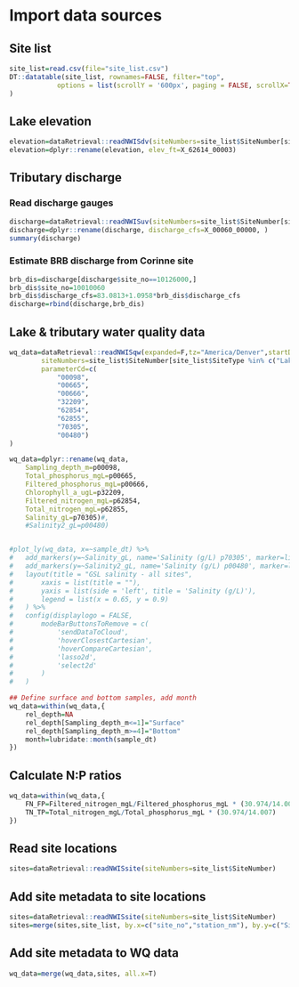 # Import data sources {#data-imports}

## Site list
```r
site_list=read.csv(file="site_list.csv")
DT::datatable(site_list, rownames=FALSE, filter="top",
			options = list(scrollY = '600px', paging = FALSE, scrollX=TRUE, dom="ltipr")
)
```

## Lake elevation
```r
elevation=dataRetrieval::readNWISdv(siteNumbers=site_list$SiteNumber[site_list$SiteType=="Elevation gauge"],parameterCd="62614")
elevation=dplyr::rename(elevation, elev_ft=X_62614_00003)
```

## Tributary discharge

### Read discharge gauges
```r
discharge=dataRetrieval::readNWISuv(siteNumbers=site_list$SiteNumber[site_list$SiteType=="Discharge gauge"],parameterCd="00060", tz="America/Denver", startDate = "2010-01-01", endDate = "2018-12-31")
discharge=dplyr::rename(discharge, discharge_cfs=X_00060_00000, )
summary(discharge)
```

### Estimate BRB discharge from Corinne site
```r
brb_dis=discharge[discharge$site_no==10126000,]
brb_dis$site_no=10010060
brb_dis$discharge_cfs=83.0813+1.0958*brb_dis$discharge_cfs
discharge=rbind(discharge,brb_dis)
```

## Lake & tributary water quality data

```r
wq_data=dataRetrieval::readNWISqw(expanded=F,tz="America/Denver",startDate="01-01-2010", endDate="12-31-2018",
		siteNumbers=site_list$SiteNumber[site_list$SiteType %in% c("Lake", "Discharge gauge", "Causeway breach")],
		parameterCd=c(
			"00098",			
			"00665",
			"00666",
			"32209",
			"62854",
			"62855",
			"70305",
			"00480")
)

wq_data=dplyr::rename(wq_data,
	Sampling_depth_m=p00098,
	Total_phosphorus_mgL=p00665,
	Filtered_phosphorus_mgL=p00666,
	Chlorophyll_a_ugL=p32209,
	Filtered_nitrogen_mgL=p62854,
	Total_nitrogen_mgL=p62855,
	Salinity_gL=p70305)#,
	#Salinity2_gL=p00480)


#plot_ly(wq_data, x=~sample_dt) %>%
#	add_markers(y=~Salinity_gL, name='Salinity (g/L) p70305', marker=list(size=15, opacity=0.8)) %>%
#	add_markers(y=~Salinity2_gL, name='Salinity (g/L) p00480', marker=list(size=15, opacity=0.8)) %>%
#	layout(title = "GSL salinity - all sites",
#		xaxis = list(title = ""),
#		yaxis = list(side = 'left', title = 'Salinity (g/L)'),
#		legend = list(x = 0.65, y = 0.9)
#	) %>% 
#	config(displaylogo = FALSE,
#		modeBarButtonsToRemove = c(
#			'sendDataToCloud',
#			'hoverClosestCartesian',
#			'hoverCompareCartesian',
#			'lasso2d',
#			'select2d'
#		)
#	)
```


```r
## Define surface and bottom samples, add month
wq_data=within(wq_data,{
	rel_depth=NA
	rel_depth[Sampling_depth_m<=1]="Surface"
	rel_depth[Sampling_depth_m>=4]="Bottom"
	month=lubridate::month(sample_dt)
})
```

## Calculate N:P ratios
```r
wq_data=within(wq_data,{
	FN_FP=Filtered_nitrogen_mgL/Filtered_phosphorus_mgL * (30.974/14.007)
	TN_TP=Total_nitrogen_mgL/Total_phosphorus_mgL * (30.974/14.007)
})
```


## Read site locations
```r
sites=dataRetrieval::readNWISsite(siteNumbers=site_list$SiteNumber)
```

## Add site metadata to site locations
```r
sites=dataRetrieval::readNWISsite(siteNumbers=site_list$SiteNumber)
sites=merge(sites,site_list, by.x=c("site_no","station_nm"), by.y=c("SiteNumber","SiteName"))
```

## Add site metadata to WQ data
```r
wq_data=merge(wq_data,sites, all.x=T)
```




